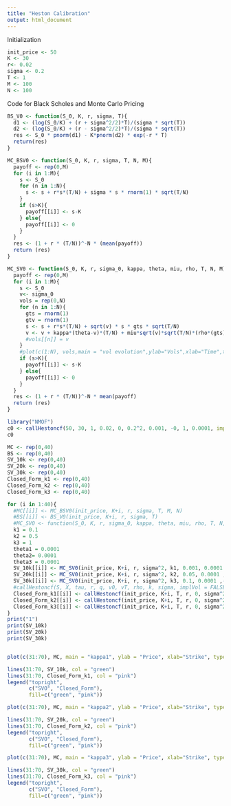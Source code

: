 ```yaml
---
title: "Heston Calibration"
output: html_document
---
```


Initialization
```r
init_price <- 50
K <- 30
r<- 0.02
sigma <- 0.2
T <- 1
M <- 100
N <- 100
```

Code for Black Scholes and Monte Carlo Pricing
```r
BS_V0 <- function(S_0, K, r, sigma, T){
  d1 <- (log(S_0/K) + (r + sigma^2/2)*T)/(sigma * sqrt(T)) 
  d2 <- (log(S_0/K) + (r - sigma^2/2)*T)/(sigma * sqrt(T)) 
  res <- S_0 * pnorm(d1) - K*pnorm(d2) * exp(-r * T)
  return(res)
}

MC_BSV0 <- function(S_0, K, r, sigma, T, N, M){
  payoff <- rep(0,M)
  for (i in 1:M){
    s <- S_0
    for (n in 1:N){
      s <- s + r*s*(T/N) + sigma * s * rnorm(1) * sqrt(T/N)
    }
    if (s>K){
      payoff[[i]] <- s-K
    } else{
      payoff[[i]] <- 0
    }
  }
  res <- (1 + r * (T/N))^-N * (mean(payoff))
  return (res)
}

MC_SV0 <- function(S_0, K, r, sigma_0, kappa, theta, miu, rho, T, N, M){
  payoff <- rep(0,M)
  for (i in 1:M){
    s <- S_0
    v<- sigma_0
    vols = rep(0,N)
    for (n in 1:N){
      gts = rnorm(1)
      gtv = rnorm(1)
      s <- s + r*s*(T/N) + sqrt(v) * s * gts * sqrt(T/N)
      v <- v + kappa*(theta-v)*(T/N) + miu*sqrt(v)*sqrt(T/N)*(rho*(gts) + sqrt(1-rho^2)*gtv)
      #vols[[n]] = v
    }
    #plot(c(1:N), vols,main = "vol evolution",ylab="Vols",xlab="Time",type="l")
    if (s>K){
      payoff[[i]] <- s-K
    } else{
      payoff[[i]] <- 0
    }
  }
  res <- (1 + r * (T/N))^-N * mean(payoff)
  return (res)
}

```

```r
library("NMOF")
c0 <- callHestoncf(50, 30, 1, 0.02, 0, 0.2^2, 0.001, -0, 1, 0.0001, implVol = FALSE)
c0
```

```r
MC <- rep(0,40)
BS <- rep(0,40)
SV_10k <- rep(0,40)
SV_20k <- rep(0,40)
SV_30k <- rep(0,40)
Closed_Form_k1 <- rep(0,40)
Closed_Form_k2 <- rep(0,40)
Closed_Form_k3 <- rep(0,40)

for (i in 1:40){
  #MC[[i]] <- MC_BSV0(init_price, K+i, r, sigma, T, M, N)
  #BS[[i]] <- BS_V0(init_price, K+i, r, sigma, T)
  #MC_SV0 <- function(S_0, K, r, sigma_0, kappa, theta, miu, rho, T, N, M)
  k1 = 0.1
  k2 = 0.5
  k3 = 1
  theta1 = 0.0001
  theta2= 0.0001
  theta3 = 0.0001
  SV_10k[[i]] <- MC_SV0(init_price, K+i, r, sigma^2, k1, 0.001, 0.0001 ,-0, T, M, N)
  SV_20k[[i]] <- MC_SV0(init_price, K+i, r, sigma^2, k2, 0.05, 0.0001 ,-0, T, M, N)
  SV_30k[[i]] <- MC_SV0(init_price, K+i, r, sigma^2, k3, 0.1, 0.0001 ,-0, T, M, N)
  #callHestoncf(S, X, tau, r, q, v0, vT, rho, k, sigma, implVol = FALSE)
  Closed_Form_k1[[i]] <- callHestoncf(init_price, K+i, T, r, 0, sigma^2, 0.001, -0, k1, theta1, implVol = FALSE)
  Closed_Form_k2[[i]] <- callHestoncf(init_price, K+i, T, r, 0, sigma^2, 0.001, -0, k2, theta2, implVol = FALSE)
  Closed_Form_k3[[i]] <- callHestoncf(init_price, K+i, T, r, 0, sigma^2, 0.001, -0, k3, theta3, implVol = FALSE)
}
print("1")
print(SV_10k)
print(SV_20k)
print(SV_30k)


plot(c(31:70), MC, main = "kappa1", ylab = "Price", xlab="Strike", type = "l",  ylim=c(0,40))

lines(31:70, SV_10k, col = "green")
lines(31:70, Closed_Form_k1, col = "pink")
legend("topright",
       c("SVO", "Closed_Form"),
       fill=c("green", "pink"))

plot(c(31:70), MC, main = "kappa2", ylab = "Price", xlab="Strike", type = "l",  ylim=c(0,40))

lines(31:70, SV_20k, col = "green")
lines(31:70, Closed_Form_k2, col = "pink")
legend("topright",
       c("SVO", "Closed_Form"),
       fill=c("green", "pink"))

plot(c(31:70), MC, main = "kappa3", ylab = "Price", xlab="Strike", type = "l",  ylim=c(0,40))

lines(31:70, SV_30k, col = "green")
lines(31:70, Closed_Form_k3, col = "pink")
legend("topright",
       c("SVO", "Closed_Form"),
       fill=c("green", "pink"))

```

